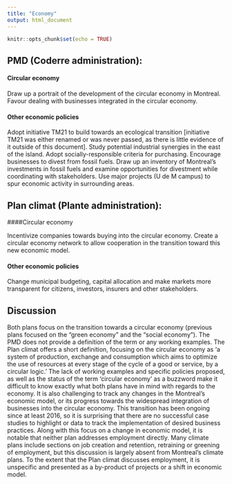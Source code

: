 ```yaml
---
title: "Economy"
output: html_document
---
```


```r
knitr::opts_chunk$set(echo = TRUE)
```

## PMD (Coderre administration): 

#### Circular economy

Draw up a portrait of the development of the circular economy in Montreal. Favour dealing with businesses integrated in the circular economy. 

#### Other economic policies

Adopt initiative TM21 to build towards an ecological transition [initiative TM21 was either renamed or was never passed, as there is little evidence of it outside of this document]. Study potential industrial synergies in the east of the island. Adopt socially-responsible criteria for purchasing. Encourage businesses to divest from fossil fuels. Draw up an inventory of Montreal’s investments in fossil fuels and examine opportunities for divestment while coordinating with stakeholders. Use major projects (U de M campus) to spur economic activity in surrounding areas. 

## Plan climat (Plante administration): 

####Circular economy

Incentivize companies towards buying into the circular economy. Create a circular economy network to allow cooperation in the transition toward this new economic model.

#### Other economic policies

Change municipal budgeting, capital allocation and make markets more transparent for citizens, investors, insurers and other stakeholders.

## Discussion

Both plans focus on the transition towards a circular economy (previous plans focused on the “green economy” and the “social economy”). The PMD does not provide a definition of the term or any working examples. The Plan climat offers a short definition, focusing on the circular economy as ‘a system of production, exchange and consumption which aims to optimize the use of resources at every stage of the cycle of a good or service, by a circular logic.’ The lack of working examples and specific policies proposed, as well as the status of the term ‘circular economy’ as a buzzword make it difficult to know exactly what both plans have in mind with regards to the economy. It is also challenging to track any changes in the Montreal’s economic model, or its progress towards the widespread integration of businesses into the circular economy. This transition has been ongoing since at least 2016, so it is surprising that there are no successful case studies to highlight or data to track the implementation of desired business practices. Along with this focus on a change in economic model, it is notable that neither plan addresses employment directly. Many climate plans include sections on job creation and retention, retraining or greening of employment, but this discussion is largely absent from Montreal’s climate plans. To the extent that the Plan climat discusses employment, it is unspecific and presented as a by-product of projects or a shift in economic model.
